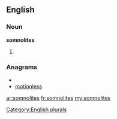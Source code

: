 ==English==

===Noun===
'''somnolites'''

# {{plural of|[[somnolite]]}}

===Anagrams===
* {{alphagram|eilmnoosst}}
* [[motionless#English|motionless]]

[[Category:English plurals]]

[[ar:somnolites]]
[[fr:somnolites]]
[[my:somnolites]]